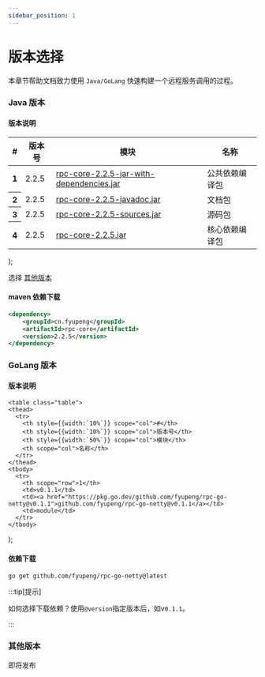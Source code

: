 ```yaml
---
sidebar_position: 1
---
```



# 版本选择

本章节帮助文档致力使用 `Java/GoLang` 快速构建一个远程服务调用的过程。

### Java 版本

#### 版本说明

  <table class="table">
    <thead>
      <tr>
        <th style={{width:`10%`}} scope="col">#</th>
        <th style={{width:`10%`}} scope="col">版本号</th>
        <th style={{width:`50%`}} scope="col">模块</th>
        <th scope="col">名称</th>
      </tr>
    </thead>
    <tbody>
      <tr>
        <th scope="row">1</th>
        <td>2.2.5</td>
        <td><a href="https://repo1.maven.org/maven2/cn/fyupeng/rpc-core/2.2.5/">rpc-core-2.2.5-jar-with-dependencies.jar</a></td>
        <td>公共依赖编译包</td>
      </tr>
      <tr>
        <th scope="row">2</th>
        <td>2.2.5</td>
        <td><a href="https://repo1.maven.org/maven2/cn/fyupeng/rpc-core/2.2.5/">rpc-core-2.2.5-javadoc.jar</a></td>      
        <td>文档包</td>
      </tr>
      <tr>
        <th scope="row">3</th>
        <td>2.2.5</td>
        <td><a href="https://repo1.maven.org/maven2/cn/fyupeng/rpc-core/2.2.5/">rpc-core-2.2.5-sources.jar</a></td>
        <td colspan="2">源码包</td>
      </tr>
      <tr>
        <th scope="row">4</th>
        <td>2.2.5</td>
        <td><a href="https://repo1.maven.org/maven2/cn/fyupeng/rpc-core/2.2.5/">rpc-core-2.2.5.jar</a></td>      
        <td colspan="2">核心依赖编译包</td>
      </tr>
    </tbody>
  </table>
);

<JavaVersionTable></JavaVersionTable>

选择 [其他版本](https://central.sonatype.com/artifact/cn.fyupeng/rpc-netty-framework/versions)


#### maven 依赖下载

```xml title='maven 依赖导入'
<dependency>
    <groupId>cn.fyupeng</groupId>
    <artifactId>rpc-core</artifactId>
    <version>2.2.5</version>
</dependency>
```

### GoLang 版本

#### 版本说明



    <table class="table">
    <thead>
      <tr>
        <th style={{width:`10%`}} scope="col">#</th>
        <th style={{width:`10%`}} scope="col">版本号</th>
        <th style={{width:`50%`}} scope="col">模块</th>
        <th scope="col">名称</th>
      </tr>
    </thead>
    <tbody>
      <tr>
        <th scope="row">1</th>
        <td>v0.1.1</td>
        <td><a href="https://pkg.go.dev/github.com/fyupeng/rpc-go-netty@v0.1.1">github.com/fyupeng/rpc-go-netty@v0.1.1</a></td>
        <td>module</td>
      </tr>
    </tbody>
  </table>
);

<GoLangVersionTable></GoLangVersionTable>

#### 依赖下载



```bash
go get github.com/fyupeng/rpc-go-netty@latest
```

:::tip[提示]

如何选择下载依赖？使用`@version`指定版本后，如v`0.1.1`。

:::


### 其他版本

即将发布
